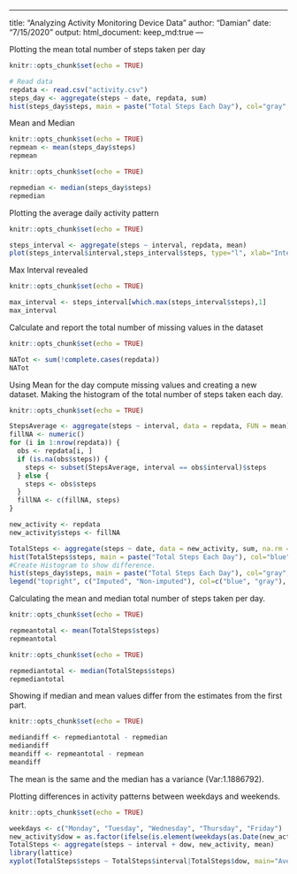 ---
title: "Analyzing Activity Monitoring Device Data"
author: "Damian"
date: "7/15/2020"
output:
    html_document:
    keep_md:true
    ---

Plotting the mean total number of steps taken per day

```r
knitr::opts_chunk$set(echo = TRUE)

# Read data
repdata <- read.csv("activity.csv")  
steps_day <- aggregate(steps ~ date, repdata, sum)
hist(steps_day$steps, main = paste("Total Steps Each Day"), col="gray",xlab="Number of Steps")

```

Mean and Median

```r
knitr::opts_chunk$set(echo = TRUE)
repmean <- mean(steps_day$steps)
repmean
```

```r
knitr::opts_chunk$set(echo = TRUE)

repmedian <- median(steps_day$steps)
repmedian
```

Plotting the average daily activity pattern

```r
knitr::opts_chunk$set(echo = TRUE)

steps_interval <- aggregate(steps ~ interval, repdata, mean)
plot(steps_interval$interval,steps_interval$steps, type="l", xlab="Interval", ylab="Number of Steps",main="Average Number of Steps per Day by Interval")
```

Max Interval revealed

```r
knitr::opts_chunk$set(echo = TRUE)

max_interval <- steps_interval[which.max(steps_interval$steps),1]
max_interval
```

Calculate and report the total number of missing values in the dataset

```r
knitr::opts_chunk$set(echo = TRUE)

NATot <- sum(!complete.cases(repdata))
NATot
```

Using Mean for the day compute missing values and creating a new dataset.
Making the histogram of the total number of steps taken each day.

```r
knitr::opts_chunk$set(echo = TRUE)

StepsAverage <- aggregate(steps ~ interval, data = repdata, FUN = mean)
fillNA <- numeric()
for (i in 1:nrow(repdata)) {
  obs <- repdata[i, ]
  if (is.na(obs$steps)) {
    steps <- subset(StepsAverage, interval == obs$interval)$steps
  } else {
    steps <- obs$steps
  }
  fillNA <- c(fillNA, steps)
}

new_activity <- repdata
new_activity$steps <- fillNA

TotalSteps <- aggregate(steps ~ date, data = new_activity, sum, na.rm = TRUE)
hist(TotalSteps$steps, main = paste("Total Steps Each Day"), col="blue", xlab="Number of Steps")
#Create Histogram to show difference. 
hist(steps_day$steps, main = paste("Total Steps Each Day"), col="gray", xlab="Number of Steps", add=T)
legend("topright", c("Imputed", "Non-imputed"), col=c("blue", "gray"), lwd=10)

```

Calculating the mean and median total number of steps taken per day.

```r
knitr::opts_chunk$set(echo = TRUE)

repmeantotal <- mean(TotalSteps$steps)
repmeantotal
```


```r
knitr::opts_chunk$set(echo = TRUE)

repmediantotal <- median(TotalSteps$steps)
repmediantotal
```

Showing if median and mean values differ from the estimates from the first part.

```r
knitr::opts_chunk$set(echo = TRUE)

mediandiff <- repmediantotal - repmedian
mediandiff
meandiff <- repmeantotal - repmean
meandiff

```
The mean is the same and the median has a variance (Var:1.1886792).

Plotting differences in activity patterns between weekdays and weekends.

```r
knitr::opts_chunk$set(echo = TRUE)

weekdays <- c("Monday", "Tuesday", "Wednesday", "Thursday", "Friday")
new_activity$dow = as.factor(ifelse(is.element(weekdays(as.Date(new_activity$date)),weekdays), "Weekday", "Weekend"))
TotalSteps <- aggregate(steps ~ interval + dow, new_activity, mean)
library(lattice)
xyplot(TotalSteps$steps ~ TotalSteps$interval|TotalSteps$dow, main="Average Steps per Day by Interval",xlab="Interval", ylab="Steps",layout=c(1,2), type="l")

```